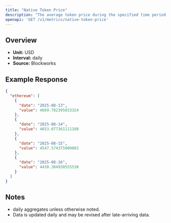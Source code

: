 ```yaml
---
title: "Native Token Price"
description: "The average token price during the specified time period for the native asset of that chain."
openapi: 'GET /v1/metrics/native-token-price'
---
```


## Overview

- **Unit:** USD
- **Interval:** daily
- **Source:** Blockworks

## Example Response

```json
{
  "ethereum": [
    {
      "date": "2025-08-13",
      "value": 4669.782395833324
    },
    {
      "date": "2025-08-14",
      "value": 4653.077361111108
    },
    {
      "date": "2025-08-15",
      "value": 4547.574375000002
    },
    {
      "date": "2025-08-16",
      "value": 4430.384930555538
    }
  ]
}
```

## Notes
- daily aggregates unless otherwise noted.
- Data is updated daily and may be revised after late-arriving data.
